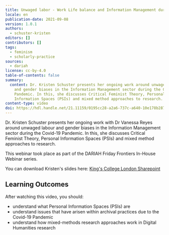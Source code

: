 ```yaml
---
title: Unwaged labor - Work Life balance and Information Management during COVID-19
locale: en
publication-date: 2021-09-08
version: 1.0.1
authors:
  - schuster-kristen
editors: []
contributors: []
tags:
  - feminism
  - scholarly-practice
sources:
  - dariah
license: cc-by-4.0
table-of-contents: false
summary:
  content: Dr. Kristen Schuster presents her ongoing work around unwaged labour
    and gender biases in the Information Management sector during the Covid-19
    Pandemic. In this, she discusses Critical Feminist Theory, Personal
    Information Spaces (PSIs) and mixed method approaches to research.
content-type: video
doi: https://hdl.handle.net/21.11159/0195cc28-a2a6-737c-a640-10e178b2870d
---
```

Dr. Kristen Schuster presents her ongoing work with Dr Vanessa Reyes around unwaged labour and gender biases in the Information Management sector during the Covid-19 Pandemic. In this, she discusses Critical Feminist Theory, Personal Information Spaces (PSIs) and mixed method approaches to research.

This webinar took place as part of the DARIAH Friday Frontiers In-House Webinar series.

You can download Kristen's slides here: [King's College London Sharepoint](https://emckclac-my.sharepoint.com/:p:/g/personal/k1517875_kcl_ac_uk/EY-QHoalhfxOiUAc-M9CsvcBKGhA_Kfff49j_1Im9O7W6g?e=9js4xa)

## Learning Outcomes

After watching this video, you should:

* understand what Personal Information Spaces (PSIs) are
* understand issues that have arisen within archival practices due to the Covid-19 Pandemic
* understand how mixed-methods research approaches work in Digital Humanities research

<VideoCard provider="youtube" id="rd26Ofnapes" title="Unwaged Labor" src="/assets/content/assets/en/resources/hosted/unwaged-labor-work-life-balance-and-information-management-during-covid-19/kristen-friday-frontiers.png" />
